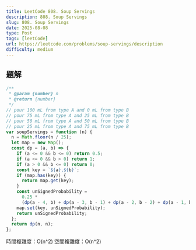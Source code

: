 ```yaml
---
title: LeetCode 808. Soup Servings
description: 808. Soup Servings
slug: 808. Soup Servings
date: 2025-08-08
type: Post
tags: [leetCode]
url: https://leetcode.com/problems/soup-servings/description
difficulty: medium
---
```


## 題解

```javascript
/**
 * @param {number} n
 * @return {number}
 */
// pour 100 mL from type A and 0 mL from type B
// pour 75 mL from type A and 25 mL from type B
// pour 50 mL from type A and 50 mL from type B
// pour 25 mL from type A and 75 mL from type B
var soupServings = function (n) {
  n = Math.floor(n / 25);
  let map = new Map();
  const dp = (a, b) => {
    if (a <= 0 && b <= 0) return 0.5;
    if (a <= 0 && b > 0) return 1;
    if (a > 0 && b <= 0) return 0;
    const key = `${a},${b}`;
    if (map.has(key)) {
      return map.get(key);
    }
    const unSignedProbability =
      0.25 *
      (dp(a - 4, b) + dp(a - 3, b - 1) + dp(a - 2, b - 2) + dp(a - 1, b - 3));
    map.set(key, unSignedProbability);
    return unSignedProbability;
  };
  return dp(n, n);
};
```

時間複雜度：O(n^2)
空間複雜度：O(n^2)
